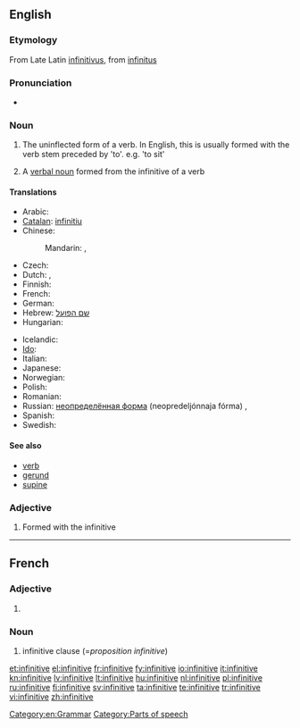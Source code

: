 {{wikipedia}}
==English==

===Etymology===
From Late Latin [[infinitivus]], from [[infinitus]]

===Pronunciation===
* {{IPA|/ɪnfɪnɪtɪv/|/ɪnfɪnətɪv/}}

===Noun===
{{en-noun}}

# {{grammar}} The uninflected form of a verb. In English, this is usually formed with the verb stem preceded by 'to'. e.g. 'to sit'
# {{grammar}} A [[verbal noun]] formed from the infinitive of a verb

====Translations====
{{trans-top|uninflected verb form}}
* Arabic: {{t-|ar|مصدر|m|tr=máSdar}}
* [[Catalan]]: [[infinitiu]] {{m}}
* Chinese:
*: Mandarin: {{t-|cmn|不定詞|sc=Hani}},  {{t|cmn|不定词|tr=bùdìngcí|sc=Hani}}
* Czech: {{t-|cs|neurčitek|m}}
* Dutch: {{t+|nl|infinitief|m}}, {{t+|nl|onbepaalde wijs|m}}
* Finnish: {{t+|fi|infinitiivi}}
* French: {{t+|fr|infinitif|m}}
* German: {{t+|de|Infinitiv|m}}
* Hebrew: [[שם הפועל]]
* Hungarian: {{t+|hu|főnévi igenév}}
{{trans-mid}}
* Icelandic: {{t+|is|nafnháttur|m}}
* [[Ido]]: {{t+|io|infinitivo|xs=Ido}}
* Italian: {{t+|it|infinito|m}}
* Japanese: {{t-|ja|不定詞|tr=ふていし, futeishi}}
* Norwegian: {{t-|no|infinitiv|m}}
* Polish: {{t+|pl|bezokolicznik|m}}
* Romanian: {{t-|ro|infinitiv|n}}
* Russian: [[неопределённая форма]] (neopredeljónnaja fórma) {{f}},  {{t+|ru|инфинитив|m|tr=infinitív}}
* Spanish: {{t+|es|infinitivo|m}}
* Swedish: {{t-|sv|infinitiv|n}}
{{trans-bottom}}

====See also====
* [[verb]]
* [[gerund]]
* [[supine]]

===Adjective===
{{en-adj|-}}

# {{grammar}} Formed with the infinitive

----

==French==

===Adjective===
{{fr-adj-form|f}}

# {{feminine of|[[infinitif]]}}

===Noun===
{{infl|fr|noun|g=f}}

# infinitive clause (=''proposition infinitive'')

[[Category:en:Grammar]]
[[Category:Parts of speech]]

[[et:infinitive]]
[[el:infinitive]]
[[fr:infinitive]]
[[fy:infinitive]]
[[io:infinitive]]
[[it:infinitive]]
[[kn:infinitive]]
[[lv:infinitive]]
[[lt:infinitive]]
[[hu:infinitive]]
[[nl:infinitive]]
[[pl:infinitive]]
[[ru:infinitive]]
[[fi:infinitive]]
[[sv:infinitive]]
[[ta:infinitive]]
[[te:infinitive]]
[[tr:infinitive]]
[[vi:infinitive]]
[[zh:infinitive]]